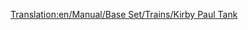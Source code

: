 [[Translation:en/Manual/Base Set/Trains/Kirby Paul Tank]]
{{nl/Manual/Base Set/Trains/Treinen|Afbeelding=[[File:en/Manual/Base Set/Trains/Kirbypaultank.png]]
|Kosten=£8,203 ($16.462)
|Snelheid=64 km/h (40 mph)
|Gewicht=47 t
|Kracht=300 hp (223 kW)
|Onderhoudskosten=£820 ($1.640)
|Ontworpen=1925
|Levensduur=15
|Capaciteit=N/A
|Omschrijving=De Kirby-Paul Tank is een locomotief dat beschikbaar is in het begin van het spel. Het is goedkoop en heeft een zeer lage snelheid en kracht. Raak van deze trein zo rap mogelijk af, vanaf het moment dat tijd en geld aan jouw kant bijstaan.
|Real-life=Collett Pannier Tank, of meer specifieker, de [http://en.wikipedia.org/wiki/GWR_5700_Class GWR 5700 Class (EN)].
}}